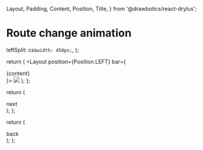   Layout,
  Padding,
  Content,
  Position,
  Title,
} from '@drawbotics/react-drylus';


# Route change animation

  leftSplit: css`
    width: 450px;
  `,
};

  return (
    <Layout
      position={Position.LEFT}
      bar={
        <div className={styles.leftSplit}>
          <Padding>
            {content}
          </Padding>
        </div>
        }>
      <Content fullWidth fullHeight>
        <img src={image} />
      </Content>
    </Layout>
  );
};

  return (
    <div>
      <Link to="/2">next</Link>
    </div>
  );
};

  return (
    <div>
      <Link to="/1">back</Link>
    </div>
  );
};

<Playground mode="jsx">
  <HashRouter>
    <div>
      <Navbar />
      <Route path="/1" component={Route1}/>
      <Route exact path="/2" component={Route2} />
      <Redirect from="/" to ="/1" />
    </div>
  </HashRouter>
</Playground>